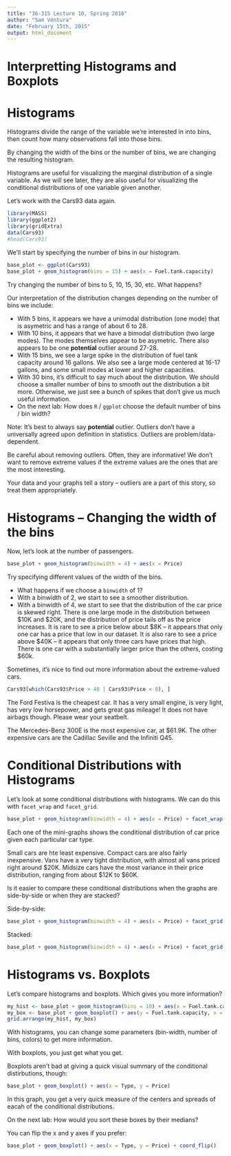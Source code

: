 ```yaml
---
title: "36-315 Lecture 10, Spring 2016"
author: "Sam Ventura"
date: "February 15th, 2015"
output: html_document
---
```


#  Interpretting Histograms and Boxplots

#  Histograms

Histograms divide the range of the variable we're interested in into bins, then count how many observations fall into those bins.

By changing the width of the bins or the number of bins, we are changing the resulting histogram.

Histograms are useful for visualizing the marginal distribution of a single variable.  As we will see later, they are also useful for visualizing the conditional distributions of one variable given another.

Let's work with the Cars93 data again.  


```r
library(MASS)
library(ggplot2)
library(gridExtra)
data(Cars93)
#head(Cars93)
```

We'll start by specifying the number of bins in our histogram.

```r
base_plot <- ggplot(Cars93)
base_plot + geom_histogram(bins = 15) + aes(x = Fuel.tank.capacity)
```

Try changing the number of bins to 5, 10, 15, 30, etc.  What happens?  

Our interpretation of the distribution changes depending on the number of bins we include:

+  With 5 bins, it appears we have a unimodal distribution (one mode) that is asymetric and has a range of about 6 to 28.
+  With 10 bins, it appears that we have a bimodal distribution (two large modes).  The modes themselves appear to be asymetric.  There also appears to be one **potential** outlier around 27-28.
+  With 15 bins, we see a large spike in the distribution of fuel tank capacity around 16 gallons.  We also see a large mode centered at 16-17 gallons, and some small modes at lower and higher capacities.
+  With 30 bins, it's difficult to say much about the distribution.  We should choose a smaller number of bins to smooth out the distribution a bit more.  Otherwise, we just see a bunch of spikes that don't give us much useful information.
+  On the next lab:  How does `R` / `ggplot` choose the default number of bins / bin width?


Note:  It's best to always say **potential** outlier.  Outliers don't have a universally agreed upon definition in statistics.  Outliers are problem/data-dependent.  

Be careful about removing outliers. Often, they are informative!  We don't want to remove extreme values if the extreme values are the ones that are the most interesting.  

Your data and your graphs tell a story -- outliers are a part of this story, so treat them appropriately.



#  Histograms -- Changing the width of the bins

Now, let's look at the number of passengers.  


```r
base_plot + geom_histogram(binwidth = 4) + aes(x = Price)
```

Try specifying different values of the width of the bins.  

+  What happens if we choose a `binwidth` of 1?
+  With a binwidth of 2, we start to see a smoother distribution.
+  With a binwidth of 4, we start to see that the distribution of the car price is skewed right.  There is one large mode in the distribution between $10K and $20K, and the distribution of price tails off as the price increases.  It is rare to see a price below about $8K -- it appears that only one car has a price that low in our dataset.  It is also rare to see a price above $40K -- it appears that only three cars have prices that high.  There is one car with a substantially larger price than the others, costing $60k.

Sometimes, it's nice to find out more information about the extreme-valued cars.

```r
Cars93[which(Cars93$Price > 40 | Cars93$Price < 8), ]
```

The Ford Festiva is the cheapest car.  It has a very small engine, is very light, has very low horsepower, and gets great gas mileage!  It does not have airbags though.  Please wear your seatbelt.

The Mercedes-Benz 300E is the most expensive car, at $61.9K.  The other expensive cars are the Cadillac Seville and the Infiniti Q45.


#  Conditional Distributions with Histograms

Let's look at some conditional distributions with histograms.  We can do this with `facet_wrap` and `facet_grid`.

```r
base_plot + geom_histogram(binwidth = 4) + aes(x = Price) + facet_wrap(~Type)
```

Each one of the mini-graphs shows the conditional distribution of car price given each particular car type.

Small cars are hte least expensive.  Compact cars are also fairly inexpensive.  Vans have a very tight distribution, with almost all vans priced right around $20K.  Midsize cars have the most variance in their price distribution, ranging from about $12K to $60K.

Is it easier to compare these conditional distributions when the graphs are side-by-side or when they are stacked?

Side-by-side:
```r
base_plot + geom_histogram(binwidth = 4) + aes(x = Price) + facet_grid(.~Type)
```


Stacked:
```r
base_plot + geom_histogram(binwidth = 4) + aes(x = Price) + facet_grid(Type~.)
```


#  Histograms vs. Boxplots

Let's compare histograms and boxplots.  Which gives you more information?

```r
my_hist <- base_plot + geom_histogram(bins = 10) + aes(x = Fuel.tank.capacity)
my_box <- base_plot + geom_boxplot() + aes(y = Fuel.tank.capacity, x = factor(1)) + coord_flip()
grid.arrange(my_hist, my_box)
```


With histograms, you can change some parameters (bin-width, number of bins, colors) to get more information.

With boxplots, you just get what you get.

Boxplots aren't bad at giving a quick visual summary of the conditional distirbutions, though:

```r
base_plot + geom_boxplot() + aes(x = Type, y = Price)
```

In this graph, you get a very quick measure of the centers and spreads of eacah of the conditional distributions.

On the next lab:  How would you sort these boxes by their medians?

You can flip the x and y axes if you prefer:

```r
base_plot + geom_boxplot() + aes(x = Type, y = Price) + coord_flip()
```








